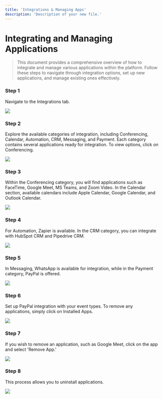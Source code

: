 ```yaml
---
title: 'Integrations & Managing Apps'
description: 'Description of your new file.'
---
```

# Integrating and Managing Applications

> This document provides a comprehensive overview of how to integrate and manage various applications within the platform. Follow these steps to navigate through integration options, set up new applications, and manage existing ones effectively.

### Step 1

Navigate to the Integrations tab.

<Frame><img src="/images/integrationSetup/image1.jpg" /></Frame>

### Step 2

Explore the available categories of integration, including Conferencing, Calendar, Automation, CRM, Messaging, and Payment. Each category contains several applications ready for integration. To view options, click on Conferencing.

<Frame><img src="/images/integrationSetup/image2.jpg" /></Frame>

### Step 3

Within the Conferencing category, you will find applications such as FaceTime, Google Meet, MS Teams, and Zoom Video. In the Calendar section, available calendars include Apple Calendar, Google Calendar, and Outlook Calendar.

<Frame><img src="/images/integrationSetup/image3.jpg" /></Frame>

### Step 4

For Automation, Zapier is available. In the CRM category, you can integrate with HubSpot CRM and Pipedrive CRM.

<Frame><img src="/images/integrationSetup/image4.jpg" /></Frame>

### Step 5

In Messaging, WhatsApp is available for integration, while in the Payment category, PayPal is offered.

<Frame><img src="/images/integrationSetup/image5.jpg" /></Frame>

### Step 6

Set up PayPal integration with your event types. To remove any applications, simply click on Installed Apps.

<Frame><img src="/images/integrationSetup/image6.jpg" /></Frame>

### Step 7

If you wish to remove an application, such as Google Meet, click on the app and select 'Remove App.'

<Frame><img src="/images/integrationSetup/image7.jpg" /></Frame>

### Step 8

This process allows you to uninstall applications.

<Frame><img src="/images/integrationSetup/image8.jpg" /></Frame>


